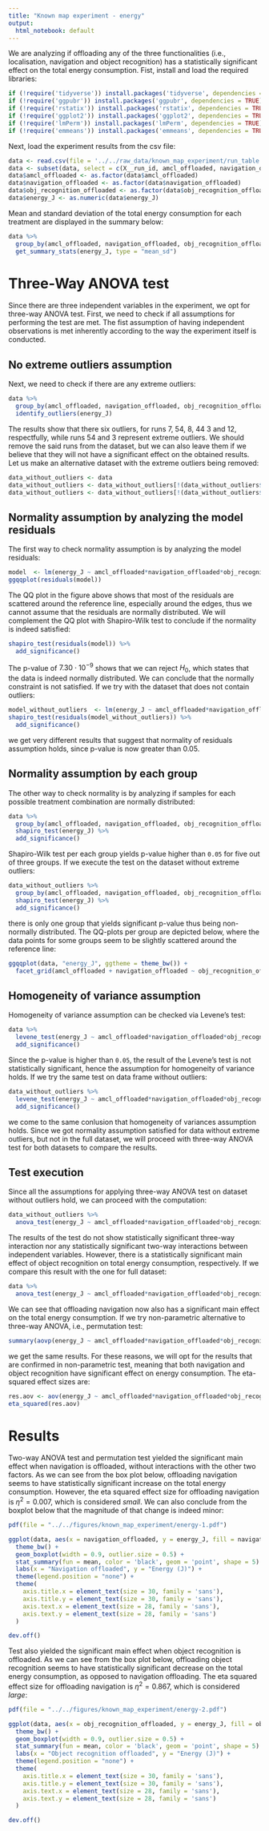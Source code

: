 ```yaml
---
title: "Known map experiment - energy"
output:
  html_notebook: default
---
```


We are analyzing if offloading any of the three functionalities (i.e., localisation, navigation and object recognition) has a statistically significant effect on the total energy consumption. Fist, install and load the required libraries:
```r
if (!require('tidyverse')) install.packages('tidyverse', dependencies = TRUE); library('tidyverse')
if (!require('ggpubr')) install.packages('ggpubr', dependencies = TRUE); library('ggpubr')
if (!require('rstatix')) install.packages('rstatix', dependencies = TRUE); library('rstatix')
if (!require('ggplot2')) install.packages('ggplot2', dependencies = TRUE); library('ggplot2')
if (!require('lmPerm')) install.packages('lmPerm', dependencies = TRUE); library('lmPerm')
if (!require('emmeans')) install.packages('emmeans', dependencies = TRUE); library('emmeans')
```

Next, load the experiment results from the csv file:
```r
data <- read.csv(file = '../../raw_data/known_map_experiment/run_table.csv')
data <- subset(data, select = c(X__run_id, amcl_offloaded, navigation_offloaded, obj_recognition_offloaded, energy_J))
data$amcl_offloaded <- as.factor(data$amcl_offloaded)
data$navigation_offloaded <- as.factor(data$navigation_offloaded)
data$obj_recognition_offloaded <- as.factor(data$obj_recognition_offloaded)
data$energy_J <- as.numeric(data$energy_J)
```

Mean and standard deviation of the total energy consumption for each treatment are displayed in the summary below:
```r
data %>%
  group_by(amcl_offloaded, navigation_offloaded, obj_recognition_offloaded) %>%
  get_summary_stats(energy_J, type = "mean_sd")
```

# Three-Way ANOVA test

Since there are three independent variables in the experiment, we opt for three-way ANOVA test. First, we need to check if all assumptions for performing the test are met. The fist assumption of having independent observations is met inherently according to the way the experiment itself is conducted. 

## No extreme outliers assumption

Next, we need to check if there are any extreme outliers:

```r
data %>%
  group_by(amcl_offloaded, navigation_offloaded, obj_recognition_offloaded) %>%
  identify_outliers(energy_J)
```
The results show that there six outliers, for runs 7, 54, 8, 44 3 and 12, respectfully,  while runs 54 and 3 represent extreme outliers. We should remove the said runs from the dataset, but we can also leave them if we believe that they will not have a significant effect on the obtained results. Let us make an alternative dataset with the extreme outliers being removed:
```r
data_without_outliers <- data
data_without_outliers <- data_without_outliers[!(data_without_outliers$X__run_id == 'run_54'),]
data_without_outliers <- data_without_outliers[!(data_without_outliers$X__run_id == 'run_3'),]
```

## Normality assumption by analyzing the model residuals

The first way to check normality assumption is by analyzing the model residuals:

```r
model  <- lm(energy_J ~ amcl_offloaded*navigation_offloaded*obj_recognition_offloaded, data = data)
ggqqplot(residuals(model))
```
The QQ plot in the figure above shows that most of the residuals are scattered around the reference line, especially around the edges, thus we cannot assume that the residuals are normally distributed. We will complement the QQ plot with Shapiro-Wilk test to conclude if the normality is indeed satisfied:
```r
shapiro_test(residuals(model)) %>%
  add_significance()
```
The p-value of $7.30 \cdot 10^{-9}$ shows that we can reject $H_0$, which states that the data is indeed normally distributed. We can conclude that the normally constraint is not satisfied. If we try with the dataset that does not contain outliers:
```r
model_without_outliers  <- lm(energy_J ~ amcl_offloaded*navigation_offloaded*obj_recognition_offloaded, data = data_without_outliers)
shapiro_test(residuals(model_without_outliers)) %>%
  add_significance()
```
we get very different results that suggest that normality of residuals assumption holds, since p-value is now greater than 0.05.

## Normality assumption by each group

The other way to check normality is by analyzing if samples for each possible treatment combination are normally distributed:
```r
data %>%
  group_by(amcl_offloaded, navigation_offloaded, obj_recognition_offloaded) %>%
  shapiro_test(energy_J) %>%
  add_significance()
```

Shapiro-Wilk test per each group yields p-value higher than `0.05` for five out of three groups. If we execute the test on the dataset without extreme outliers:
```r
data_without_outliers %>%
  group_by(amcl_offloaded, navigation_offloaded, obj_recognition_offloaded) %>%
  shapiro_test(energy_J) %>%
  add_significance()
```
there is only one group that yields significant p-value thus being non-normally distributed. The QQ-plots per group are depicted below, where the data points for some groups seem to be slightly scattered around the reference line:
```r
ggqqplot(data, "energy_J", ggtheme = theme_bw()) +
  facet_grid(amcl_offloaded + navigation_offloaded ~ obj_recognition_offloaded, labeller = "label_both")
```

## Homogeneity of variance assumption

Homogeneity of variance assumption can be checked via Levene’s test:
```r
data %>% 
  levene_test(energy_J ~ amcl_offloaded*navigation_offloaded*obj_recognition_offloaded) %>%
  add_significance()
```
Since the p-value is higher than `0.05`, the result of the Levene's test is not statistically significant, hence the assumption for homogeneity of variance holds. If we try the same test on data frame without outliers:
```r
data_without_outliers %>% 
  levene_test(energy_J ~ amcl_offloaded*navigation_offloaded*obj_recognition_offloaded) %>%
  add_significance()
```
we come to the same conlusion that homogeneity of variances assumption holds. Since we got normality assumption satisfied for data without extreme outliers, but not in the full dataset, we will proceed with three-way ANOVA test for both datasets to compare the results.

## Test execution

Since all the assumptions for applying three-way ANOVA test on dataset without outliers hold, we can proceed with the computation:
```r
data_without_outliers %>% 
  anova_test(energy_J ~ amcl_offloaded*navigation_offloaded*obj_recognition_offloaded)
```
The results of the test do not show statistically significant three-way interaction nor any statistically significant two-way interactions between independent variables. However, there is a statistically significant main effect of object recognition on total energy consumption, respectively. If we compare this result with the one for full dataset:
```r
data %>% 
  anova_test(energy_J ~ amcl_offloaded*navigation_offloaded*obj_recognition_offloaded)
```
We can see that offloading navigation now also has a significant main effect on the total energy consumption. If we try non-parametric alternative to three-way ANOVA, i.e., permutation test:
```r
summary(aovp(energy_J ~ amcl_offloaded*navigation_offloaded*obj_recognition_offloaded, data = data, perm="Prob", maxIter=500000, nCycle=100, Ca=0.001))
```
we get the same results. For these reasons, we will opt for the results that are confirmed in non-parametric test, meaning that both navigation and object recognition have significant effect on energy consumption. The eta-squared effect sizes are:
```r
res.aov <- aov(energy_J ~ amcl_offloaded*navigation_offloaded*obj_recognition_offloaded, data = data)
eta_squared(res.aov)
```

# Results

Two-way ANOVA test and permutation test yielded the significant main effect when navigation is offloaded, without interactions with the other two factors. As we can see from the box plot below, offloading navigation seems to have statistically significant increase on the total energy consumption. However, the eta squared effect size for offloading navigation is $\eta^2 = 0.007$, which is considered _small_. We can also conclude from the boxplot below that the magnitude of that change is indeed minor:
```r
pdf(file = "../../figures/known_map_experiment/energy-1.pdf")

ggplot(data, aes(x = navigation_offloaded, y = energy_J, fill = navigation_offloaded)) +
  theme_bw() + 
  geom_boxplot(width = 0.9, outlier.size = 0.5) + 
  stat_summary(fun = mean, color = 'black', geom = 'point', shape = 5) +
  labs(x = "Navigation offloaded", y = "Energy (J)") +
  theme(legend.position = "none") +
  theme(
    axis.title.x = element_text(size = 30, family = 'sans'),
    axis.title.y = element_text(size = 30, family = 'sans'),
    axis.text.x = element_text(size = 28, family = 'sans'),
    axis.text.y = element_text(size = 28, family = 'sans')
  )

dev.off()
```
Test also yielded the significant main effect when object recognition is offloaded. As we can see from the box plot below, offloading object recognition seems to have statistically significant decrease on the total energy consumption, as opposed to navigation offloading. The eta squared effect size for offloading navigation is $\eta^2 = 0.867$, which is considered _large_:
```r
pdf(file = "../../figures/known_map_experiment/energy-2.pdf")

ggplot(data, aes(x = obj_recognition_offloaded, y = energy_J, fill = obj_recognition_offloaded)) +
  theme_bw() + 
  geom_boxplot(width = 0.9, outlier.size = 0.5) + 
  stat_summary(fun = mean, color = 'black', geom = 'point', shape = 5) +
  labs(x = "Object recognition offloaded", y = "Energy (J)") +
  theme(legend.position = "none") +
  theme(
    axis.title.x = element_text(size = 30, family = 'sans'),
    axis.title.y = element_text(size = 30, family = 'sans'),
    axis.text.x = element_text(size = 28, family = 'sans'),
    axis.text.y = element_text(size = 28, family = 'sans')
  )

dev.off()
```